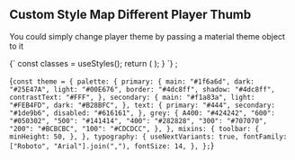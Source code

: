## Custom Style Map Different Player Thumb

You could simply change player theme by passing a material theme object to it


<MaterialThemeObject />


<SyntaxHighlighter>
  {`
  const classes = useStyles();
  return (
    <HesabaTimeDimension
      classes={{ tdRoot: classes.root }}
      mapProps={{
        center: [35.76498031616211, 51.33673858642578],
        zoom: 13,
        zoomControl: false,
        className: classes.map,
      }}
      data={data}
      theme={theme}
    />
  );
}
    `}
</SyntaxHighlighter>
;

<SyntaxHighlighter>{`
const theme = {
  palette: {
    primary: {
      main: "#1f6a6d",
      dark: "#25E47A",
      light: "#00E676",
      border: "#4dc8ff",
      shadow: "#4dc8ff",
      contrastText: "#FFF",
    },
    secondary: {
      main: "#f1a83a",
      light: "#FEB4FD",
      dark: "#B28BFC",
    },
    text: {
      primary: "#444",
      secondary: "#1de9b6",
      disabled: "#616161",
    },
    grey: {
      A400: "#424242",
      "600": "#050302",
      "500": "#141414",
      "400": "#282828",
      "300": "#707070",
      "200": "#BCBCBC",
      "100": "#CDCDCC",
    },
},
mixins: {
toolbar: {
minHeight: 50,
},
},
typography: {
useNextVariants: true,
fontFamily: ["Roboto", "Arial"].join(","),
fontSize: 14,
},
};
`}

</SyntaxHighlighter>
